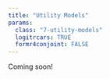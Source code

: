 ```yaml
---
title: "Utility Models"
params:
  class: "7-utility-models"
  logitrcars: TRUE
  formr4conjoint: FALSE
---
```


Coming soon!